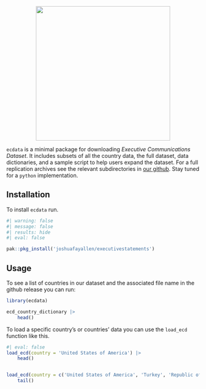 <p align="center">
<a href="https://joshuafayallen.github.io/executivestatements">
<img src="hex-logo.png" height = "350" class = "center">
</a>
</p>
`ecdata` is a minimal package for downloading *Executive Communications Dataset*. It includes subsets of all the country data, the full dataset, data dictionaries, and a sample script to help users expand the dataset. For a full replication archives see the relevant subdirectories in [our github](https://github.com/joshuafayallen/executivestatements/tree/main/raw-data). Stay tuned for a `python` implementation. 


## Installation 

To install `ecdata` run.

```r
#| warning: false
#| message: false
#| results: hide 
#| eval: false

pak::pkg_install('joshuafayallen/executivestatements')

```


## Usage 

To see a list of countries in our dataset and the associated file name in the github release you can run: 

```r

library(ecdata)

ecd_country_dictionary |>
    head()


```


To load a specific country's or countries' data you can use the `load_ecd` function like this. 


```r
#| eval: false
load_ecd(country = 'United States of America') |>
    head()


load_ecd(country = c('United States of America', 'Turkey', 'Republic of South Korea')) |>
    tail()

```

